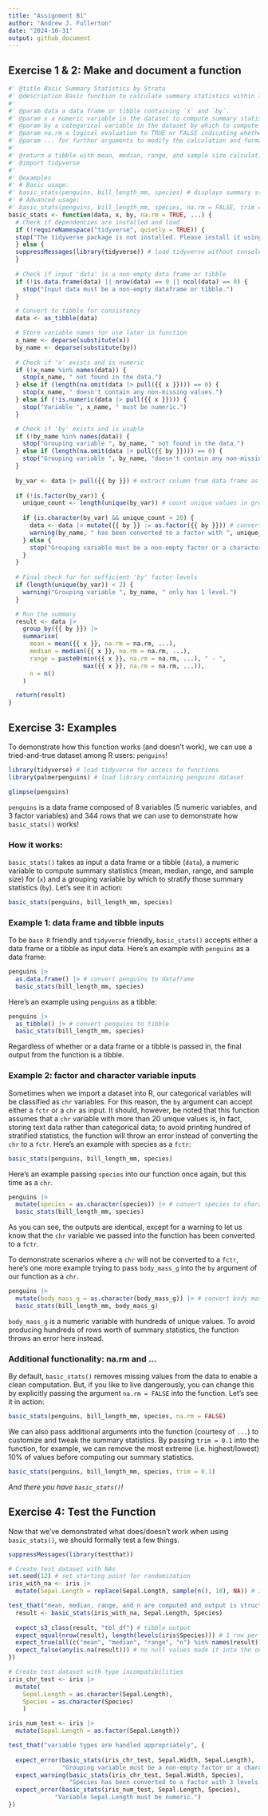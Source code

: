 ```yaml
---
title: "Assignment B1"
author: "Andrew J. Fullerton"
date: "2024-10-31"
output: github_document
---
```


## Exercise 1 & 2: Make and document a function

```r
#' @title Basic Summary Statistics by Strata
#' @description Basic function to calculate summary statistics within levels of a categorical variable.
#'
#' @param data a data frame or tibble containing `x` and `by`.
#' @param x a numeric variable in the dataset to compute summary statistics for. `x` was chosen as a name since it is commonly used as a standard name for the primary function argument.
#' @param by a categorical variable in the dataset by which to compute summary statistics. `by` was chosen as a name since it is is suggestive of the argument's purpose in specifying the categorical variable by which to stratify summary statistics.
#' @param na.rm a logical evaluation to TRUE or FALSE indicating whether `NA` values should be stripped. Default is `TRUE`. `na.rm` was chosen as the argument name to be consistent with usage and nomenclature in other functions in R.
#' @param ... for further arguments to modify the calculation and formatting of the summary statistics.
#'
#' @return a tibble with mean, median, range, and sample size calculations by strata.
#' @import tidyverse
#'
#' @examples
#' # Basic usage:
#' basic_stats(penguins, bill_length_mm, species) # displays summary stats by species
#' # Advanced usage:
#' basic_stats(penguins, bill_length_mm, species, na.rm = FALSE, trim = 0.1) # trims 10% of largest/smallest values when computing mean and includes NAs
basic_stats <- function(data, x, by, na.rm = TRUE, ...) {
  # Check if dependencies are installed and load
  if (!requireNamespace("tidyverse", quietly = TRUE)) {
  stop("The tidyverse package is not installed. Please install it using install.packages('tidyverse').\n")
  } else {
  suppressMessages(library(tidyverse)) # load tidyverse without console message
  }
  
  # Check if input 'data' is a non-empty data frame or tibble
  if (!is.data.frame(data) || nrow(data) == 0 || ncol(data) == 0) {
    stop("Input data must be a non-empty dataframe or tibble.")
  }

  # Convert to tibble for consistency
  data <- as_tibble(data) 

  # Store variable names for use later in function
  x_name <- deparse(substitute(x))
  by_name <- deparse(substitute(by))
  
  # Check if 'x' exists and is numeric
  if (!x_name %in% names(data)) {
    stop(x_name, " not found in the data.")
  } else if (length(na.omit(data |> pull({{ x }}))) == 0) {
    stop(x_name, " doesn't contain any non-missing values.")
  } else if (!is.numeric(data |> pull({{ x }}))) {
    stop("Variable ", x_name, " must be numeric.")
  }

  # Check if 'by' exists and is usable
  if (!by_name %in% names(data)) {
    stop("Grouping variable ", by_name, " not found in the data.")
  } else if (length(na.omit(data |> pull({{ by }}))) == 0) {
    stop("Grouping variable ", by_name, "doesn't contain any non-missing values.")
  }
  
  by_var <- data |> pull({{ by }}) # extract column from data frame as vector
  
  if (!is.factor(by_var)) {
    unique_count <- length(unique(by_var)) # count unique values in grouping var
    
    if (is.character(by_var) && unique_count < 20) {
      data <- data |> mutate({{ by }} := as.factor({{ by }})) # convert to factor
      warning(by_name, " has been converted to a factor with ", unique_count, " levels.")
    } else {
      stop("Grouping variable must be a non-empty factor or a character variable with fewer than 20 unique values.")
    }
  }
  
  # Final check for for sufficient 'by' factor levels
  if (length(unique(by_var)) < 2) {
    warning("Grouping variable ", by_name, " only has 1 level.")
  }

  # Run the summary
  result <- data |>
    group_by({{ by }}) |>
    summarise(
      mean = mean({{ x }}, na.rm = na.rm, ...),
      median = median({{ x }}, na.rm = na.rm, ...),
      range = paste0(min({{ x }}, na.rm = na.rm, ...), " - ",
                     max({{ x }}, na.rm = na.rm, ...)),
      n = n()
    )

  return(result)
}

```

## Exercise 3: Examples

To demonstrate how this function works (and doesn't work), we can use a tried-and-true dataset among R users: `penguins`!

```r
library(tidyverse) # load tidyverse for access to functions
library(palmerpenguins) # load library containing penguins dataset

glimpse(penguins)
```

`penguins` is a data frame composed of 8 variables (5 numeric variables, and 3 factor variables) and 344 rows that we can use to demonstrate how `basic_stats()` works!

### How it works:

`basic_stats()` takes as input a data frame or a tibble (`data`), a numeric variable to compute summary statistics (mean, median, range, and sample size) for (`x`) and a grouping variable by which to stratify those summary statistics (`by`). Let's see it in action:

```r
basic_stats(penguins, bill_length_mm, species)
```

### Example 1: data frame and tibble inputs

To be `base R` friendly and `tidyverse` friendly, `basic_stats()` accepts either a data frame or a tibble as input data. Here's an example with `penguins` as a data frame:

```r
penguins |> 
  as.data.frame() |> # convert penguins to dataframe
  basic_stats(bill_length_mm, species)
```

Here's an example using `penguins` as a tibble:

```r
penguins |> 
  as_tibble() |> # convert penguins to tibble
  basic_stats(bill_length_mm, species)
```

Regardless of whether or a data frame or a tibble is passed in, the final output from the function is a tibble.

### Example 2: factor and character variable inputs

Sometimes when we import a dataset into R, our categorical variables will be classified as `chr` variables. For this reason, the `by` argument can accept either a `fctr` or a `chr` as input. It should, however, be noted that this function assumes that a `chr` variable with more than 20 unique values is, in fact, storing text data rather than categorical data; to avoid printing hundred of stratified statistics, the function will throw an error instead of converting the `chr` to a `fctr`. Here's an example with species as a `fctr`:

```r
basic_stats(penguins, bill_length_mm, species)
```

Here's an example passing `species` into our function once again, but this time as a `chr`.

```r
penguins |> 
  mutate(species = as.character(species)) |> # convert species to character
  basic_stats(bill_length_mm, species)
```

As you can see, the outputs are identical, except for a warning to let us know that the `chr` variable we passed into the function has been converted to a `fctr`.

To demonstrate scenarios where a `chr` will not be converted to a `fctr`, here's one more example trying to pass `body_mass_g` into the `by` argument of our function as a `chr`.

```r
penguins |> 
  mutate(body_mass_g = as.character(body_mass_g)) |> # convert body mass to character
  basic_stats(bill_length_mm, body_mass_g)
```

`body_mass_g` is a numeric variable with hundreds of unique values. To avoid producing hundreds of rows worth of summary statistics, the function throws an error here instead.

### Additional functionality: na.rm and ...

By default, `basic_stats()` removes missing values from the data to enable a clean computation. But, if you like to live dangerously, you can change this by explicitly passing the argument `na.rm = FALSE` into the function. Let's see it in action:

```r
basic_stats(penguins, bill_length_mm, species, na.rm = FALSE)
```

We can also pass additional arguments into the function (courtesy of `...`) to customize and tweak the summary statistics. By passing `trim = 0.1` into the function, for example, we can remove the most extreme (i.e. highest/lowest) 10% of values before computing our summary statistics.

```r
basic_stats(penguins, bill_length_mm, species, trim = 0.1)
```

*And there you have `basic_stats()`!*

## Exercise 4: Test the Function

Now that we've demonstrated what does/doesn't work when using `basic_stats()`, we should formally test a few things.

```r
suppressMessages(library(testthat))

# Create test dataset with NAs
set.seed(12) # set starting point for randomization
iris_with_na <- iris |>
  mutate(Sepal.Length = replace(Sepal.Length, sample(n(), 10), NA)) # insert 10 NA values into the Sepal.Length column at random

test_that("mean, median, range, and n are computed and output is structured as intended", {
  result <- basic_stats(iris_with_na, Sepal.Length, Species)
  
  expect_s3_class(result, "tbl_df") # tibble output
  expect_equal(nrow(result), length(levels(iris$Species))) # 1 row per species
  expect_true(all(c("mean", "median", "range", "n") %in% names(result))) # summary stats as columns
  expect_false(any(is.na(result))) # no null values made it into the output
})
```

```r
# Create test dataset with type incompatibilities
iris_chr_test <- iris |>
  mutate(
    Sepal.Length = as.character(Sepal.Length),
    Species = as.character(Species)
    )

iris_num_test <- iris |>
  mutate(Sepal.Length = as.factor(Sepal.Length))

test_that("variable types are handled appropriately", {
  
  expect_error(basic_stats(iris_chr_test, Sepal.Width, Sepal.Length), 
               "Grouping variable must be a non-empty factor or a character variable with fewer than 20 unique values.")
  expect_warning(basic_stats(iris_chr_test, Sepal.Width, Species), 
                 "Species has been converted to a factor with 3 levels.")
  expect_error(basic_stats(iris_num_test, Sepal.Length, Species),
             "Variable Sepal.Length must be numeric.")
})
```

